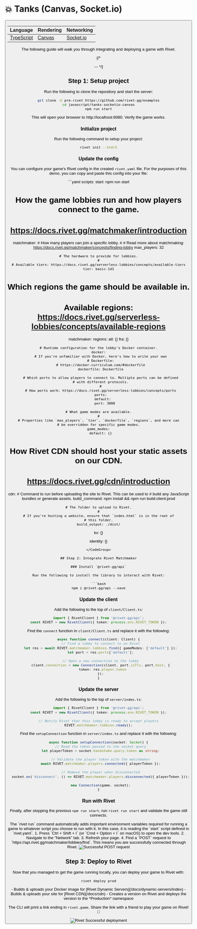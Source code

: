 
# 💥 Tanks (Canvas, Socket.io)

<ButtonGroup>
  <Button
    href='https://github.com/rivet-gg/example-tanks-typescript-canvas-socketio'
    target='_blank'
    icon={faGithub}
    arrow='right'
    children='View on GitHub'
  />
</ButtonGroup>

| Language                                      | Rendering                                                             | Networking                      |
| --------------------------------------------- | --------------------------------------------------------------------- | ------------------------------- |
| [TypeScript](https://www.typescriptlang.org/) | [Canvas](https://developer.mozilla.org/en-US/docs/Web/API/Canvas_API) | [Socket.io](https://socket.io/) |

The following guide will walk you through integrating and deploying a game with Rivet.

{/\* <TutorialVideo videoId='pBE7s-PK0j0' />

--- \*/}

## Step 1: Setup project

Run the following to clone the repository and start the server:

```bash
git clone -b pre-rivet https://github.com/rivet-gg/examples
cd javascript/tanks-socketio-canvas
npm run start
```

<PreRivetBranch></PreRivetBranch>

This will open your browser to http://localhost:8080. Verify the game works.

### Initialize project

<InstallCli />

Run the following command to setup your project:

```bash
rivet init --html5
```

<WhatDoesRivetDo />

### Update the config

You can configure your game's Rivet config in the created `rivet.yaml` file. For the purposes of this demo,
you can copy and paste this config into your file:

<CodeGroup title="rivet.yaml">
  ```yaml
  scripts:
    start: npm run start

# How the game lobbies run and how players connect to the game.

#

# https://docs.rivet.gg/matchmaker/introduction

matchmaker: # How many players can join a specific lobby. # # Read more about matchmaking: https://docs.rivet.gg/matchmaker/concepts/finding-lobby
max_players: 32

    # The hardware to provide for lobbies.
    #
    # Available tiers: https://docs.rivet.gg/serverless-lobbies/concepts/available-tiers
    tier: basic-1d1

# Which regions the game should be available in.

#

# Available regions: https://docs.rivet.gg/serverless-lobbies/concepts/available-regions

matchmaker:
regions:
atl: {}
fra: {}

    # Runtime configuration for the lobby's Docker container.
    docker:
      # If you're unfamiliar with Docker, here's how to write your own
      # Dockerfile:
      # https://docker-curriculum.com/#dockerfile
      dockerfile: Dockerfile

      # Which ports to allow players to connect to. Multiple ports can be defined
      # with different protocols.
      #
      # How ports work: https://docs.rivet.gg/serverless-lobbies/concepts/ports
      ports:
        default:
          port: 3000

    # What game modes are available.
    #
    # Properties like `max_players`, `tier`, `dockerfile`, `regions`, and more can
    # be overridden for specific game modes.
    game_modes:
      default: {}

# How Rivet CDN should host your static assets on our CDN.

#

# https://docs.rivet.gg/cdn/introduction

cdn: # Command to run before uploading the site to Rivet. This can be used to # build any JavaScript bundles or generate assets.
build_command: npm install && npm run build:client:prod

    # The folder to upload to Rivet.
    #
    # If you're hosting a website, ensure that `index.html` is in the root of
    # this folder.
    build_output: ./dist/

kv: {}

identity: {}

````
</CodeGroup>

## Step 2: Integrate Rivet Matchmaker

### Install `@rivet-gg/api`

Run the following to install the library to interact with Rivet:

```bash
npm i @rivet-gg/api --save
````

### Update the client

Add the following to the top of `client/Client.ts`:

```typescript client/Client.ts
import { RivetClient } from '@rivet-gg/api';
const RIVET = new RivetClient({ token: process.env.RIVET_TOKEN });
```

<EnvTokenClient />

Find the `connect` function in `client/Client.ts` and replace it with the following:

```typescript client/Client.ts
async function connect(client: Client) {
  // Find a lobby to connect to on Rivet
  let res = await RIVET.matchmaker.lobbies.find({ gameModes: ['default'] });
  let port = res.ports['default'];

  // Open a new connection to the lobby
  client.connection = new Connection(client, port.isTls, port.host, {
    token: res.player.token
  });
}
```

### Update the server

Add the following to the top of `server/index.ts`:

```typescript server/index.ts
import { RivetClient } from '@rivet-gg/api';
const RIVET = new RivetClient({ token: process.env.RIVET_TOKEN });

// Notify Rivet that this lobby is ready to accept players
RIVET.matchmaker.lobbies.ready();
```

<EnvTokenServer />

Find the `setupConnection` function in `server/index.ts` and replace it with the following:

```typescript server/index.ts
async function setupConnection(socket: Socket) {
  // Read the token passed to the socket query
  let playerToken = socket.handshake.query.token as string;

  // Validate the player token with the matchmaker
  await RIVET.matchmaker.players.connected({ playerToken });

  // Remove the player when disconnected
  socket.on('disconnect', () => RIVET.matchmaker.players.disconnected({ playerToken }));

  new Connection(game, socket);
}
```

### Run with Rivet

Finally, after stopping the previous `npm run start`, run `rivet run start` and validate the game still connects.

<Accordion title='What is "rivet run"?'>
  The `rivet run` command automatically adds important environment variables required for running a game to
  whatever script you choose to run with it. In this case, it is reading the `start` script defined in
  `rivet.yaml`.
</Accordion>

<Accordion title='Optional: Check for connectivity to Rivet'>
  1. Press `Ctrl + Shift + I` (or `Cmd + Option + I` on macOS) to open the dev tools.
  2. Navigate to the "Network" tab.
  3. Refresh your page.
  4. Find a `POST` request to `https://api.rivet.gg/matchmaker/lobbies/find`. This means you are
    successfully connected through Rivet.

  <Image className="block ml-auto mr-auto" src={postRequest} width={500} alt='Successful POST request' />
</Accordion>

## Step 3: Deploy to Rivet

Now that you managed to get the game running locally, you can deploy your game to Rivet with:

```bash
rivet deploy prod
```

<Accordion title='What does this do?'>
  - Builds & uploads your Docker image for [Rivet Dynamic Servers](/docs/dynamic-servers/index) - Builds &
  uploads your site for [Rivet CDN](/docs/cdn) - Creates a version on Rivet and deploys the version to the
  *Production* namespace
</Accordion>

The CLI will print a link ending in `rivet.game`. Share the link with a friend to play your game on Rivet! 🎉

<Image className='ml-auto mr-auto block' src={deployment} width={500} alt='Rivet Successful deployment' />
